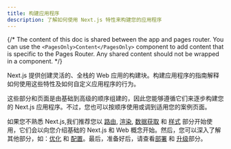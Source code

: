 ```yaml
---
title: 构建应用程序
description: 了解如何使用 Next.js 特性来构建您的应用程序
---
```


{/* The content of this doc is shared between the app and pages router. You can use the `<PagesOnly>Content</PagesOnly>` component to add content that is specific to the Pages Router. Any shared content should not be wrapped in a component. */}

Next.js 提供创建灵活的、全栈的 Web 应用的构建块。构建应用程序的指南解释如何使用这些特性及如何自定义应用程序的行为。

这些部分和页面是由基础到高级的顺序组建的，因此您能够遵循它们来逐步构建您的 Next.js 应用程序。不过，您也可以按顺序使用或调到适用您的案例页面。

如果您不熟悉 Next.js,我们推荐您以 [路由](/docs/content/app/building-your-application/routing), [渲染](/docs/content/app/building-your-application/rendering), [数据获取](/docs/content/app/building-your-application/data-fetching) 和 [样式](/docs/content/app/building-your-application/styling) 部分开始使用，它们会以向您介绍基础的 Next.js 和 Web 概念开始。然后，您可以深入了解其他部分，如：[优化](/docs/content/app/building-your-application/optimizing) 和 [配置](/docs/content/app/building-your-application/configuring)。最后，准备好后，请查看[部署](/docs/content/app/building-your-application/deploying) 和 [升级](/docs/content/app/building-your-application/upgrading)部分。

